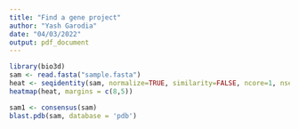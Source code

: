```yaml
---
title: "Find a gene project"
author: "Yash Garodia"
date: "04/03/2022"
output: pdf_document
---
```


```r
library(bio3d)
sam <- read.fasta("sample.fasta")
heat <- seqidentity(sam, normalize=TRUE, similarity=FALSE, ncore=1, nseg.scale=1)
heatmap(heat, margins = c(8,5))
```

```r
sam1 <- consensus(sam)
blast.pdb(sam, database = 'pdb')
```


